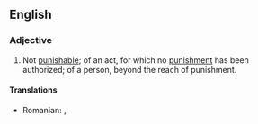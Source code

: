 ==English==

===Adjective===
{{en-adj}}

# Not [[punishable]]; of an act, for which no [[punishment]] has been authorized; of a person, beyond the reach of punishment.

====Translations====
{{trans-top|not punishable}}
* Romanian: {{t|ro|nepenalizabil}}, {{t|ro|nepedepsibil}}
{{trans-mid}}
{{trans-bottom}}